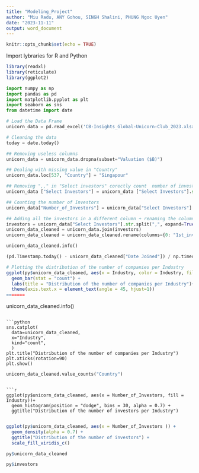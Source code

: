 ```yaml
---
title: "Modeling_Project"
author: "Miu Radu, ANY Gohou, SINGH Shalini, PHUNG Ngoc Uyen"
date: "2023-11-11"
output: word_document
---
```


```r
knitr::opts_chunk$set(echo = TRUE)
```

Import lybraries for R and Python

```r
library(readxl)
library(reticulate)
library(ggplot2)

```

```python
import numpy as np 
import pandas as pd
import matplotlib.pyplot as plt 
import seaborn as sns
from datetime import date
```

```python
# Load the Data Frame
unicorn_data = pd.read_excel('CB-Insights_Global-Unicorn-Club_2023.xlsx')
```

```python
# Cleaning the data
today = date.today()

## Removing useless columns
unicorn_data = unicorn_data.dropna(subset="Valuation ($B)")

## Dealing with missing value in "Country"
unicorn_data.loc[537, "Country"] = "Singapour"

## Removing ",," in "Select investors" corectly count  number of investors
unicorn_data ["Select Investors"] = unicorn_data ["Select Investors"].str.replace(",,",",")

## Counting the number of Investors
unicorn_data["Number_of_Investors"] = unicorn_data["Select Investors"].str.split(",", expand=False).str.len()

## Adding all the investors in a different column + renaming the columns
investors = unicorn_data["Select Investors"].str.split(",", expand=True)
unicorn_data_cleaned = unicorn_data.join(investors)
unicorn_data_cleaned = unicorn_data_cleaned.rename(columns={0: "1st_investor", 1: "2nd_investor", 2: "3td_investor", 3: "4td_investor"})

unicorn_data_cleaned.info()

(pd.Timestamp.today() - unicorn_data_cleaned["Date Joined"]) / np.timedelta64(1,'Y')

```

```r
# Plotting the distribution of the number of companies per Industry
ggplot(py$unicorn_data_cleaned, aes(x = Industry, color = Industry, fill = Industry)) +
  geom_bar(stat = "count") +
  labs(title = "Distribution of the number of companies per Industry")+
  theme(axis.text.x = element_text(angle = 45, hjust=1))
=======
```

unicorn_data_cleaned.info()

```

```python
sns.catplot(
  data=unicorn_data_cleaned,
  x="Industry",
  kind="count", 
  )
plt.title("Distribution of the number of companies per Industry")
plt.xticks(rotation=90)
plt.show()
```
```python
unicorn_data_cleaned.value_counts("Country")
```
```

```r
ggplot(py$unicorn_data_cleaned, aes(x = Number_of_Investors, fill = Industry))+
  geom_histogram(position = "dodge", bins = 30, alpha = 0.7) +
  ggtitle("Distribution of the number of investors per Industry") 
  
```

```r
ggplot(py$unicorn_data_cleaned, aes(x = Number_of_Investors )) +
  geom_density(alpha = 0.7) +
  ggtitle("Distribution of the number of investors") +
  scale_fill_viridis_c()
```

```r
py$unicorn_data_cleaned

py$investors
```
